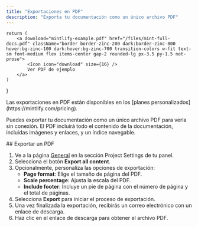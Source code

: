 ```yaml
---
title: "Exportaciones en PDF"
description: "Exporta tu documentación como un único archivo PDF"
---
```


    return (
        <a download="mintlify-example.pdf" href="/files/mint-full-docs.pdf" className="border border-zinc-200 dark:border-zinc-800 hover:bg-zinc-100 dark:hover:bg-zinc-700 transition-colors w-fit text-sm font-medium flex items-center gap-2 rounded-lg px-3.5 py-1.5 not-prose">
            <Icon icon="download" size={16} />
            Ver PDF de ejemplo
        </a>
    )
}

<Info>
  Las exportaciones en PDF están disponibles en los [planes personalizados](https://mintlify.com/pricing).
</Info>

Puedes exportar tu documentación como un único archivo PDF para verla sin conexión. El PDF incluirá todo el contenido de la documentación, incluidas imágenes y enlaces, y un índice navegable.


<div id="exporting-a-pdf">
  ## Exportar un PDF
</div>

1. Ve a la página [General](https://dashboard.mintlify.com/settings/deployment/general) en la sección Project Settings de tu panel.
2. Selecciona el botón **Export all content**.
3. Opcionalmente, personaliza las opciones de exportación:
    - **Page format**: Elige el tamaño de página del PDF.
    - **Scale percentage**: Ajusta la escala del PDF.
    - **Include footer**: Incluye un pie de página con el número de página y el total de páginas.
4. Selecciona **Export** para iniciar el proceso de exportación.
5. Una vez finalizada la exportación, recibirás un correo electrónico con un enlace de descarga.
6. Haz clic en el enlace de descarga para obtener el archivo PDF.

<DownloadPDFButton />